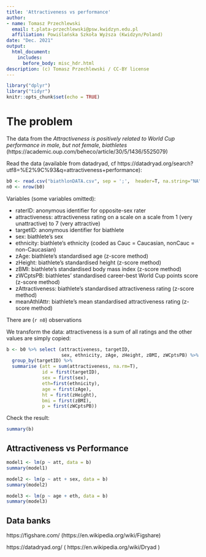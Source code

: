 ```yaml
---
title: 'Attractiveness vs performance'
author:
- name: Tomasz Przechlewski
  email: t.plata-przechlewski@psw.kwidzyn.edu.pl
  affiliation: Powiślańska Szkoła Wyższa (Kwidzyn/Poland)
date: "Dec. 2021"
output:
  html_document:
    includes:
      before_body: misc_hdr.html
description: (c) Tomasz Przechlewski / CC-BY license
---
```


```r
library("dplyr")
library("tidyr")
knitr::opts_chunk$set(echo = TRUE)
```

# The problem

The data from the
*Attractiveness is positively related to World Cup performance in male, but not female, biathletes*
(https://academic.oup.com/beheco/article/30/5/1436/5525079)


Read the data (available from datadryad, cf 
 https://datadryad.org/search?utf8=%E2%9C%93&q=attractiveness+performance):

```r
b0 <- read.csv("biathlonDATA.csv", sep = ';',  header=T, na.string="NA" )
n0 <- nrow(b0)
```

Variables (some variables omitted):

* raterID: anonymous identifier for opposite-sex rater
* attractiveness: attractiveness rating on a scale on a scale from 1 (very unattractive) to 7 (very attractive)
* targetID: anonymous identifier for biathlete
* sex: biathlete's sex
* ethnicity: biathlete's ethnicity (coded as Cauc = Caucasian, nonCauc = non-Caucasian)
* zAge: biathlete's standardised age (z-score method)
* zHeight: biathlete's standardised height (z-score method)
* zBMI: biathlete's standardised body mass index (z-score method)
* zWCptsPB: biathletes' standardised career-best World Cup points score (z-score method)
* zAttractiveness: biathlete's standardised attractiveness rating (z-score method)
* meanAthlAttr: biathlete's mean standardised attractiveness rating (z-score method)

There are (`r n0`) observations

We transform the data: attractiveness is a sum of all ratings and the
other values are simply copied:

```r
b <- b0 %>% select (attractiveness, targetID, 
                    sex, ethnicity, zAge, zHeight, zBMI, zWCptsPB) %>%
  group_by(targetID) %>%
  summarise (att = sum(attractiveness, na.rm=T),
             id = first(targetID),
             sex = first(sex),
             eth=first(ethnicity),
             age = first(zAge),
             ht = first(zHeight),
             bmi = first(zBMI),
             p = first(zWCptsPB))
```

Check  the result:

```r
summary(b)
```

## Attractiveness vs Performance

```r
model1 <- lm(p ~ att, data = b)
summary(model1)

model2 <- lm(p ~ att + sex, data = b)
summary(model2)

model3 <- lm(p ~ age + eth, data = b)
summary(model3)

```

## Data banks

https://figshare.com/ (https://en.wikipedia.org/wiki/Figshare)

https://datadryad.org/ ( https://en.wikipedia.org/wiki/Dryad )

